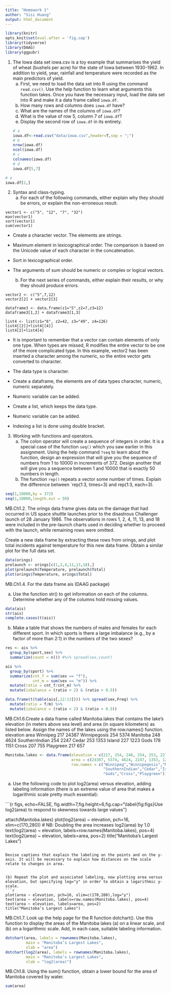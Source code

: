 ---
title: "Homework 1"
author: "Sisi Huang"
output: html_document
---
```{r setup, message = F, include=FALSE}
library(knitr)
opts_knit$set(eval.after = 'fig.cap')
library(tidyverse)
library(DAAG)
library(ggpubr)
```

1. The Iowa data set iowa.csv is a toy example that summarises the yield of wheat (bushels per acre) for the state of Iowa between 1930-1962. In addition to yield, year, rainfall and temperature were recorded as the main predictors of yield.
    a. First, we need to load the data set into R using the command `read.csv()`. Use the help function to learn what arguments this function takes. Once you have the necessary input, load the data set into R and make it a data frame called `iowa.df`.
    b. How many rows and columns does `iowa.df` have? 
    c. What are the names of the columns of `iowa.df`?
    d. What is the value of row 5, column 7 of `iowa.df`?
    e. Display the second row of `iowa.df` in its entirety.
```{r}
# a
iowa.df<-read.csv("data/iowa.csv",header=T,sep = ";")
# b
nrow(iowa.df)
ncol(iowa.df)
# c
colnames(iowa.df)
# d
iowa.df[5,7]
```

```{r}
# e
iowa.df[2,]
```

2. Syntax and class-typing.
    a. For each of the following commands, either explain why they should be errors, or explain the non-erroneous result.

```
vector1 <- c("5", "12", "7", "32")
max(vector1)
sort(vector1)
sum(vector1)
```
* Create a character vector. The elements are strings.
* Maximum element in lexicographical order. The comparison is based on the Unicode value of each character in the concatenation.
* Sort in lexicographical order.
* The arguments of sum should be numeric or complex or logical vectors.

    b. For the next series of commands, either explain their results, or why they should produce errors.

```
vector2 <- c("5",7,12)
vector2[2] + vector2[3]

dataframe3 <- data.frame(z1="5",z2=7,z3=12)
dataframe3[1,2] + dataframe3[1,3]

list4 <- list(z1="6", z2=42, z3="49", z4=126)
list4[[2]]+list4[[4]]
list4[2]+list4[4]
```

* It is important to remember that a vector can contain elements of only one type. When types are missed, R modifies the entire vector to be one of the more complicated type. In this example, vector2 has been inserted a character among the numeric, so the entire vector gets converted to character.
* The data type is character.

* Create a dataframe, the elements are of data types character, numeric, numeric separately.
* Numeric variable can be added.

* Create a list, which keeps the data type.
* Numeric variable can be added.
* Indexing a list is done using double bracket.

3. Working with functions and operators.
    a. The colon operator will create a sequence of integers in order. It is a special case of the function `seq()` which you saw earlier in this assignment. Using the help command `?seq` to learn about the function, design an expression that will give you the sequence of numbers from 1 to 10000 in increments of 372. Design another that will give you a sequence between 1 and 10000 that is exactly 50 numbers in length.
    b. The function `rep()` repeats a vector some number of times. Explain the difference between `rep(1:3, times=3) and rep(1:3, each=3).

```{r}
seq(1,10000,by = 372)
seq(1,10000,length.out = 50)
```

MB.Ch1.2. The orings data frame gives data on the damage that had occurred in US space shuttle launches prior to the disastrous Challenger launch of 28 January 1986. The observations in rows 1, 2, 4, 11, 13, and 18 were included in the pre-launch charts used in deciding whether to proceed with the launch, while remaining rows were omitted.

Create a new data frame by extracting these rows from orings, and plot total incidents against temperature for this new data frame. Obtain a similar plot for the full data set.
```{r}
data(orings)
prelaunch <- orings[c(1,2,4,11,13,18),]
plot(prelaunch$Temperature, prelaunch$Total)
plot(orings$Temperature, orings$Total)

```
MB.Ch1.4. For the data frame ais (DAAG package)

(a) Use the function str() to get information on each of the columns. Determine whether any of the columns hold missing values.
```{r}
data(ais)
str(ais)
complete.cases(t(ais))
```

(b) Make a table that shows the numbers of males and females for each different sport. In which sports is there a large imbalance (e.g., by a factor of more than 2:1) in the numbers of the two sexes?

```{r, echo=FALSE}
res <- ais %>% 
  group_by(sport,sex) %>% 
  summarize(count = n()) #%>% spread(sex,count)

ais %>% 
  group_by(sport) %>% 
  summarize(cnt_f = sum(sex == "f"), 
            cnt_m = sum(sex == "m")) %>%
  mutate(ratio = cnt_f/cnt_m) %>%
  mutate(isbalance = (ratio < 2) & (ratio > 0.5))
```

```{r}
data.frame(t(table(ais[,12:13]))) %>% spread(sex,Freq) %>%
  mutate(ratio = f/m) %>%
  mutate(isbalance = (ratio < 2) & (ratio > 0.5))
```

MB.Ch1.6.Create a data frame called Manitoba.lakes that contains the lake’s elevation (in meters above sea level) and area (in square kilometers) as listed below. Assign the names of the lakes using the row.names() function.
               elevation  area
Winnipeg             217 24387
Winnipegosis         254  5374
Manitoba             248  4624
SouthernIndian       254  2247
Cedar                253  1353
Island               227  1223
Gods                 178  1151
Cross                207   755
Playgreen            217   657
```{r}
Manitoba.lakes <- data.frame(elevation = c(217, 254, 248, 254, 253, 227, 178, 207, 217),
                             area = c(24387, 5374, 4624, 2247, 1353, 1223, 1151, 755, 657),
                             row.names = c("Winnipeg","Winnipegosis","Manitoba",
                                           "SouthernIndian","Cedar","Island",
                                           "Gods","Cross","Playgreen"))

```

(a) Use the following code to plot log2(area) versus elevation, adding labeling information (there is an extreme value of area that makes a logarithmic scale pretty much essential):

```{r figs, echo=FALSE, fig.width=7,fig.height=6,fig.cap="\\label{fig:figs}Use log2(area) to respond to skewness towards large values"}

attach(Manitoba.lakes)
plot(log2(area) ~ elevation, pch=16, xlim=c(170,280))
# NB: Doubling the area increases log2(area) by 1.0
text(log2(area) ~ elevation, labels=row.names(Manitoba.lakes), pos=4)
text(log2(area) ~ elevation, labels=area, pos=2) 
title("Manitoba’s Largest Lakes")
```

Devise captions that explain the labeling on the points and on the y-axis. It will be necessary to explain how distances on the scale relate to changes in area.


(b) Repeat the plot and associated labeling, now plotting area versus elevation, but specifying log="y" in order to obtain a logarithmic y-scale.
```{r}
plot(area ~ elevation, pch=16, xlim=c(170,280),log="y")
text(area ~ elevation, labels=row.names(Manitoba.lakes), pos=4)
text(area ~ elevation, labels=area, pos=2) 
title("Manitoba’s Largest Lakes")
```

MB.Ch1.7. Look up the help page for the R function dotchart(). Use this function to display the areas of the Manitoba lakes (a) on a linear scale, and (b) on a logarithmic scale. Add, in each case, suitable labeling information.
```{r}
dotchart(area, labels = rownames(Manitoba.lakes), 
         main = "Manitoba’s Largest Lakes",
         xlab = "area")
dotchart(log2(area), labels = rownames(Manitoba.lakes), 
         main = "Manitoba’s Largest Lakes",
         xlab = "log2(area)")

```

MB.Ch1.8. Using the sum() function, obtain a lower bound for the area of Manitoba covered by water.
```{r}
sum(area)
```

